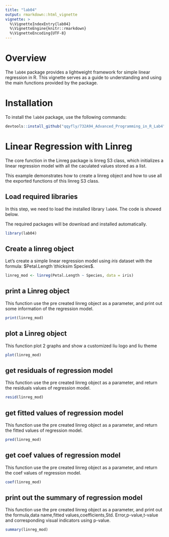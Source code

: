 ```yaml
---
title: "lab04"
output: rmarkdown::html_vignette
vignette: >
  %\VignetteIndexEntry{lab04}
  %\VignetteEngine{knitr::rmarkdown}
  %\VignetteEncoding{UTF-8}
---
```


# Overview

The `lab04` package provides a lightweight framework for simple linear regression in R. This vignette serves as a guide to understanding and using the main functions provided by the package.

# Installation

To install the `lab04` package, use the following commands:

```r
devtools::install_github("qqyfly/732A94_Advanced_Programming_in_R_Lab4", build_vignettes = TRUE)
```

# Linear Regression with Linreg

The core function in the Linreg package is linreg S3 class, which initializes a linear regression model with all the caculated values stored as a list. 

This example demonstrates how to create a linreg object and how to use all the exported functions of this linreg S3 class.

## Load required libraries

In this step, we need to load the installed library `lab04`.
The code is showed below.

The required packages will be download and installed automatically.

```r
library(lab04)
```

## Create a linreg object
Let's create a simple linear regression model using $iris$ dataset with the formula: $Petal.Length \thicksim Species$.

```r
linreg_mod <- linreg(Petal.Length ~ Species, data = iris)
```

## print a Linreg object
This function use the pre created linreg object as a parameter, and print out some information of the regression model.
```r
print(linreg_mod)
```

## plot a Linreg object
This function plot 2 graphs and show a customized liu logo and liu theme
```r
plot(linreg_mod)
```

## get residuals of regression model
This function use the pre created linreg object as a parameter, and return the residuals values of regression model.
```r
resid(linreg_mod)
```

## get fitted values of regression model
This function use the pre created linreg object as a parameter, and return the fitted values of regression model.
```r
pred(linreg_mod)
```

## get coef values of regression model
This function use the pre created linreg object as a parameter, and return the coef values of regression model.
```r
coef(linreg_mod)
```

## print out the summary of regression model
This function use the pre created linreg object as a parameter, and print out the formula,data name,fitted values,coefficients,Std. Error,p-value,t-value and corresponding visual indicators using p-value.
```r
summary(linreg_mod)
```